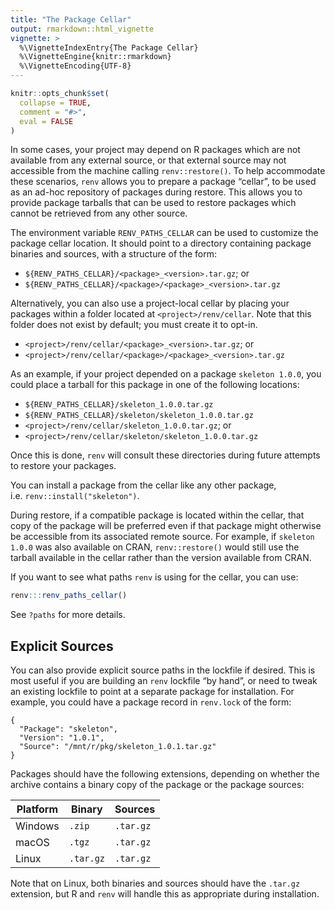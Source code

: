 ```yaml
---
title: "The Package Cellar"
output: rmarkdown::html_vignette
vignette: >
  %\VignetteIndexEntry{The Package Cellar}
  %\VignetteEngine{knitr::rmarkdown}
  %\VignetteEncoding{UTF-8}
---
```


```r
knitr::opts_chunk$set(
  collapse = TRUE,
  comment = "#>",
  eval = FALSE
)
```


In some cases, your project may depend on R packages which are not available
from any external source, or that external source may not accessible from the
machine calling `renv::restore()`. To help accommodate these scenarios, `renv`
allows you to prepare a package "cellar", to be used as an ad-hoc repository of
packages during restore. This allows you to provide package tarballs that can be
used to restore packages which cannot be retrieved from any other source.

The environment variable `RENV_PATHS_CELLAR` can be used to customize the
package cellar location.  It should point to a directory containing package
binaries and sources, with a structure of the form:

- `${RENV_PATHS_CELLAR}/<package>_<version>.tar.gz`; or
- `${RENV_PATHS_CELLAR}/<package>/<package>_<version>.tar.gz`

Alternatively, you can also use a project-local cellar by placing your
packages within a folder located at `<project>/renv/cellar`. Note that this
folder does not exist by default; you must create it to opt-in.

- `<project>/renv/cellar/<package>_<version>.tar.gz`; or
- `<project>/renv/cellar/<package>/<package>_<version>.tar.gz`

As an example, if your project depended on a package `skeleton 1.0.0`, you could
place a tarball for this package in one of the following locations:

- `${RENV_PATHS_CELLAR}/skeleton_1.0.0.tar.gz`
- `${RENV_PATHS_CELLAR}/skeleton/skeleton_1.0.0.tar.gz`
- `<project>/renv/cellar/skeleton_1.0.0.tar.gz`; or
- `<project>/renv/cellar/skeleton/skeleton_1.0.0.tar.gz`

Once this is done, `renv` will consult these directories during future attempts
to restore your packages.

You can install a package from the cellar like any other package, i.e. `renv::install("skeleton")`.

During restore, if a compatible package is located within the cellar, that copy
of the package will be preferred even if that package might otherwise be
accessible from its associated remote source. For example, if `skeleton 1.0.0`
was also available on CRAN, `renv::restore()` would still use the tarball
available in the cellar rather than the version available from CRAN.

If you want to see what paths `renv` is using for the cellar, you can use:

```r
renv:::renv_paths_cellar()
```

See `?paths` for more details.


## Explicit Sources

You can also provide explicit source paths in the lockfile if desired. This is
most useful if you are building an `renv` lockfile "by hand", or need to tweak
an existing lockfile to point at a separate package for installation. For
example, you could have a package record in `renv.lock` of the form:

```
{
  "Package": "skeleton",
  "Version": "1.0.1",
  "Source": "/mnt/r/pkg/skeleton_1.0.1.tar.gz"
}
```

Packages should have the following extensions, depending on whether the archive
contains a binary copy of the package or the package sources:

| **Platform** | **Binary** | **Sources** |
| ------------ | ---------- | ----------- |
| Windows      | `.zip`     | `.tar.gz`   |
| macOS        | `.tgz`     | `.tar.gz`   |
| Linux        | `.tar.gz`  | `.tar.gz`   |

Note that on Linux, both binaries and sources should have the `.tar.gz`
extension, but R and `renv` will handle this as appropriate during installation.
